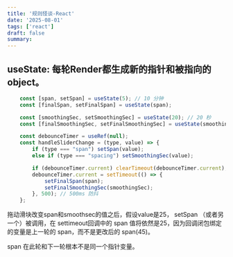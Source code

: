 ```yaml
---
title: '规则怪谈-React'
date: '2025-08-01'
tags: ['react']
draft: false
summary:
---
```


## useState: 每轮Render都生成新的指针和被指向的object。

```jsx
    const [span, setSpan] = useState(5); // 10 分钟
    const [finalSpan, setFinalSpan] = useState(span);

    const [smoothingSec, setSmoothingSec] = useState(20); // 20 秒
    const [finalSmoothingSec, setFinalSmoothingSec] = useState(smoothingSec);

    const debounceTimer = useRef(null);
    const handleSliderChange = (type, value) => {
        if (type === "span") setSpan(value);
        else if (type === "spacing") setSmoothingSec(value);

        if (debounceTimer.current) clearTimeout(debounceTimer.current);
        debounceTimer.current = setTimeout(() => {
            setFinalSpan(span);
            setFinalSmoothingSec(smoothingSec);
        }, 500); // 500ms 防抖
    };
```

拖动滑块改变span和smoothsec的值之后，假设value是25， setSpan （或者另一个）被调用，在 settimeout回调中的 span 值将依然是25，因为回调闭包绑定的变量是上一轮的 span，而不是更改后的 span(45)。

span 在此轮和下一轮根本不是同一个指针变量。
